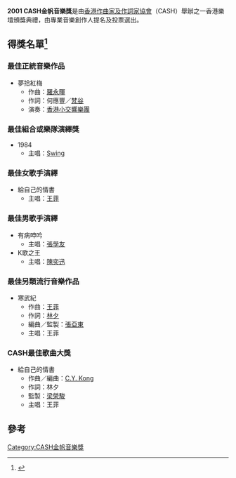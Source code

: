 '''2001 CASH金帆音樂獎'''是由[[香港作曲家及作詞家協會|香港作曲家及作詞家協會]]（CASH）舉辦之一香港樂壇頒獎典禮，由專業音樂創作人提名及投票選出。

== 得獎名單<ref>{{Cite web |url=http://www.cash.org.hk/hk/content/web.do?page=2000To2001 |title=CASH 金帆音樂獎 2000/2001 |accessdate=2009-10-03 |archive-date=2008-10-25 |archive-url=https://web.archive.org/web/20081025144634/http://www.cash.org.hk/hk/content/web.do?page=2000To2001 |dead-url=yes }}</ref> ==
=== 最佳正統音樂作品 ===
*夢拾紅梅               
**作曲：[[羅永暉|羅永暉]]
**作詞：何應豐／[[梵谷|梵谷]]
**演奏：[[香港小交響樂團|香港小交響樂團]]

=== 最佳組合或樂隊演繹獎 ===
*1984
**主唱：[[Swing|Swing]]
=== 最佳女歌手演繹 ===
*給自己的情書
**主唱：[[王菲|王菲]]
=== 最佳男歌手演繹 ===
*有病呻吟
**主唱：[[張學友|張學友]]
*K歌之王
**主唱：[[陳奕迅|陳奕迅]]

=== 最佳另類流行音樂作品 ===
*寒武紀
**作曲：[[王菲|王菲]]
**作詞：[[林夕|林夕]]
**編曲／監製：[[张亚东_(音乐人)|張亞東]]
**主唱：王菲
=== CASH最佳歌曲大獎 ===
*給自己的情書
**作曲／編曲：[[C.Y._Kong|C.Y. Kong]]
**作詞：林夕
**監製：[[梁榮駿|梁榮駿]]
**主唱：王菲

== 參考 ==
<div class="references-small">
<references />
</div>

{{CASH金帆音樂獎}}
{{香港音乐颁奖典礼}}

[[Category:CASH金帆音樂獎|Category:CASH金帆音樂獎]]